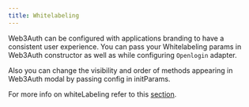 ```yaml
---
title: Whitelabeling
---
```


Web3Auth can be configured with applications branding to have a consistent user experience. You can pass your Whitelabeling params in Web3Auth
constructor as well as while configuring `Openlogin` adapter.

Also you can change the visibility and order of methods appearing in Web3Auth modal by passing config in initParams.

For more info on whiteLabeling refer to this [section](/pnp/features/whitelabel).
